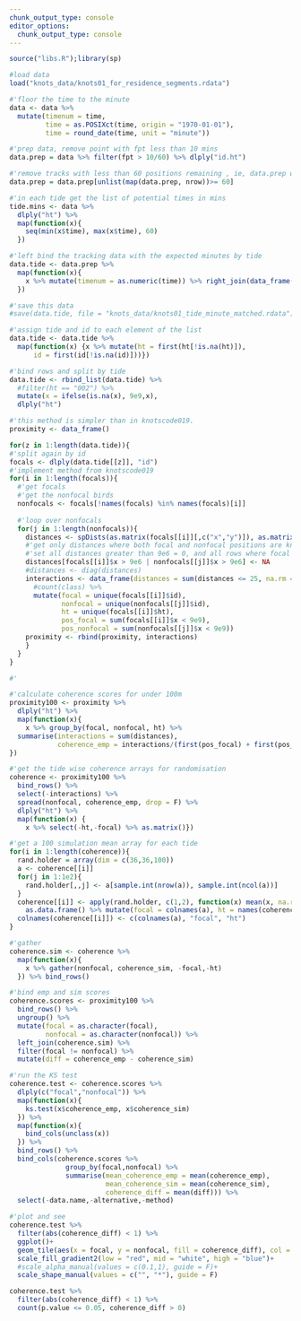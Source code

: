 ```yaml
---
chunk_output_type: console
editor_options: 
  chunk_output_type: console
---
```

```r
source("libs.R");library(sp)
```

```r
#load data
load("knots_data/knots01_for_residence_segments.rdata")
```

```r
#'floor the time to the minute
data <- data %>%
  mutate(timenum = time,
         time = as.POSIXct(time, origin = "1970-01-01"),
         time = round_date(time, unit = "minute"))
```


```r
#'prep data, remove point with fpt less than 10 mins
data.prep = data %>% filter(fpt > 10/60) %>% dlply("id.ht")

#'remove tracks with less than 60 positions remaining , ie, data.prep with less than 60 positions
data.prep = data.prep[unlist(map(data.prep, nrow))>= 60]
```

```r
#'in each tide get the list of potential times in mins
tide.mins <- data %>% 
  dlply("ht") %>% 
  map(function(x){
    seq(min(x$time), max(x$time), 60)
  })
```

```r
#'left bind the tracking data with the expected minutes by tide
data.tide <- data.prep %>% 
  map(function(x){
    x %>% mutate(timenum = as.numeric(time)) %>% right_join(data_frame(timenum = as.numeric(unlist(tide.mins[names(tide.mins) == x$ht]))))
  })

#'save this data
#save(data.tide, file = "knots_data/knots01_tide_minute_matched.rdata")
```

```r
#'assign tide and id to each element of the list
data.tide <- data.tide %>% 
  map(function(x) {x %>% mutate(ht = first(ht[!is.na(ht)]),
      id = first(id[!is.na(id)]))})
```

```r
#'bind rows and split by tide
data.tide <- rbind_list(data.tide) %>% 
  #filter(ht == "002") %>% 
  mutate(x = ifelse(is.na(x), 9e9,x),                                                                     y = ifelse(is.na(y), 9e9,y)) %>% 
  dlply("ht")
```

```r
#'this method is simpler than in knotscode019.
proximity <- data_frame()

for(z in 1:length(data.tide)){
#'split again by id
focals <- dlply(data.tide[[z]], "id")  
#'implement method from knotscode019
for(i in 1:length(focals)){
  #'get focals
  #'get the nonfocal birds
  nonfocals <- focals[!names(focals) %in% names(focals)[i]]
  
  #'loop over nonfocals
  for(j in 1:length(nonfocals)){
    distances <- spDists(as.matrix(focals[[i]][,c("x","y")]), as.matrix(nonfocals[[j]][,c("x","y")]), diagonal = T)
    #'get only distances where both focal and nonfocal positions are known
    #'set all distances greater than 9e6 = 0, and all rows where focal pos and all cols where nonfocal pos are > 9e6
    distances[focals[[i]]$x > 9e6 | nonfocals[[j]]$x > 9e6] <- NA
    #distances <- diag(distances)
    interactions <- data_frame(distances = sum(distances <= 25, na.rm = T)) %>%
      #count(class) %>% 
      mutate(focal = unique(focals[[i]]$id), 
             nonfocal = unique(nonfocals[[j]]$id), 
             ht = unique(focals[[i]]$ht), 
             pos_focal = sum(focals[[i]]$x < 9e9), 
             pos_nonfocal = sum(nonfocals[[j]]$x < 9e9))
    proximity <- rbind(proximity, interactions)
    }
  }
}
```

```r
#'
```


```r
#'calculate coherence scores for under 100m
proximity100 <- proximity %>%
  dlply("ht") %>% 
  map(function(x){
    x %>% group_by(focal, nonfocal, ht) %>% 
  summarise(interactions = sum(distances),
            coherence_emp = interactions/(first(pos_focal) + first(pos_nonfocal) - interactions))
})
```

```r
#'get the tide wise coherence arrays for randomisation
coherence <- proximity100 %>% 
  bind_rows() %>% 
  select(-interactions) %>% 
  spread(nonfocal, coherence_emp, drop = F) %>% 
  dlply("ht") %>% 
  map(function(x) {
    x %>% select(-ht,-focal) %>% as.matrix()})

#'get a 100 simulation mean array for each tide
for(i in 1:length(coherence)){
  rand.holder = array(dim = c(36,36,100))
  a <- coherence[[i]]
  for(j in 1:1e2){
    rand.holder[,,j] <- a[sample.int(nrow(a)), sample.int(ncol(a))]
  }
  coherence[[i]] <- apply(rand.holder, c(1,2), function(x) mean(x, na.rm = T)) %>% 
    as.data.frame() %>% mutate(focal = colnames(a), ht = names(coherence)[i])
  colnames(coherence[[i]]) <- c(colnames(a), "focal", "ht")
}

#'gather
coherence.sim <- coherence %>% 
  map(function(x){
    x %>% gather(nonfocal, coherence_sim, -focal,-ht)
  }) %>% bind_rows()
```

```r
#'bind emp and sim scores
coherence.scores <- proximity100 %>% 
  bind_rows() %>% 
  ungroup() %>% 
  mutate(focal = as.character(focal),
         nonfocal = as.character(nonfocal)) %>% 
  left_join(coherence.sim) %>% 
  filter(focal != nonfocal) %>% 
  mutate(diff = coherence_emp - coherence_sim)
```

```r
#'run the KS test
coherence.test <- coherence.scores %>% 
  dlply(c("focal","nonfocal")) %>% 
  map(function(x){
    ks.test(x$coherence_emp, x$coherence_sim)
  }) %>% 
  map(function(x){
    bind_cols(unclass(x))
  }) %>% 
  bind_rows() %>% 
  bind_cols(coherence.scores %>% 
              group_by(focal,nonfocal) %>% 
              summarise(mean_coherence_emp = mean(coherence_emp),
                        mean_coherence_sim = mean(coherence_sim),
                        coherence_diff = mean(diff))) %>% 
  select(-data.name,-alternative,-method)
```

```r
#'plot and see
coherence.test %>% 
  filter(abs(coherence_diff) < 1) %>% 
  ggplot()+
  geom_tile(aes(x = focal, y = nonfocal, fill = coherence_diff), col = "transparent", lwd = 0.2)+
  scale_fill_gradient2(low = "red", mid = "white", high = "blue")+
  #scale_alpha_manual(values = c(0.1,1), guide = F)+
  scale_shape_manual(values = c("", "*"), guide = F)
```

```r
coherence.test %>% 
  filter(abs(coherence_diff) < 1) %>% 
  count(p.value <= 0.05, coherence_diff > 0)
```

